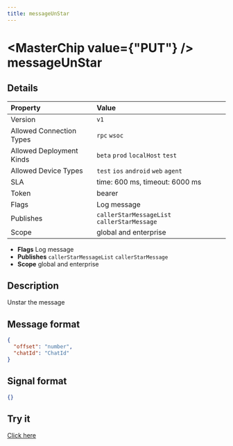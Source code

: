 ```yaml
---
title: messageUnStar
---
```



# <MasterChip value={"PUT"} /> messageUnStar

## Details

| Property | Value | 
| :--- | :--- | 
| Version | `v1` |
| Allowed Connection Types | `rpc` `wsoc`  |
| Allowed Deployment Kinds | `beta` `prod` `localHost` `test`  |
| Allowed Device Types | `test` `ios` `android` `web` `agent`  |
| SLA | time: 600 ms, timeout: 6000 ms |
| Token | bearer |
| Flags | Log message |
| Publishes | `callerStarMessageList` `callerStarMessage`  |
| Scope | global and enterprise |


- **Flags** Log message
- **Publishes** `callerStarMessageList` `callerStarMessage` 
- **Scope** global and enterprise


## Description

Unstar the message

## Message format

```json
{
  "offset": "number",
  "chatId": "ChatId"
}
```

## Signal format

```json
{}
```

## Try it

[Click here](https://web.neome.ai/api?path=home_drawer_messageUnStar)

